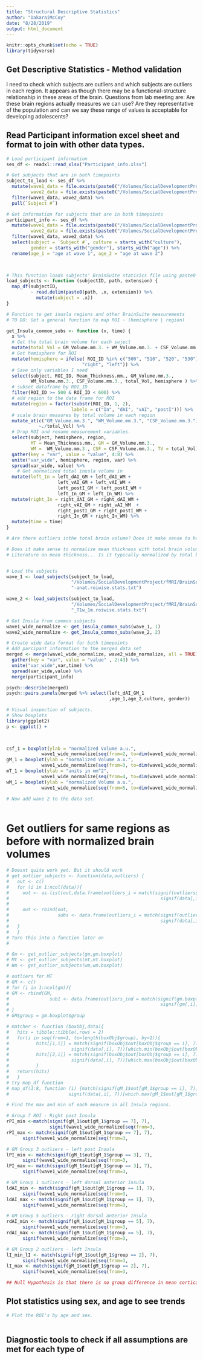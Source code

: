 ```yaml
---
title: "Structural Descriptive Statistics"
author: "DakaraiMcCoy"
date: "8/28/2019"
output: html_document
---
```


```r
knitr::opts_chunk$set(echo = TRUE)
library(tidyverse)
```

## Get Descriptive Statistics - Method validation
I need to check which subjects are outliers and which subjects are outliers in each region. It appears as though there may be a functional-structure relationship in these areas of the brain. Questions from lab meeting are: Are these brain regions actually measures we can use? Are they representative of the population and can we say these range of values is acceptable for developing adolescents? 

## Read Participant information excel sheet and format to join with other data types. 
```r

# Load participant information
ses_df <- readxl::read_xlsx("Participant_info.xlsx")

# Get subjects that are in both timepoints
subject_to_load <- ses_df %>% 
  mutate(wave1_data = file.exists(paste0("/Volumes/SocialDevelopmentProject/fMRI/BrainSuite/Stats/wave1/sub", `Subject #`, "-anat.roiwise.stats.txt")), 
         wave2_data = file.exists(paste0("/Volumes/SocialDevelopmentProject/fMRI/BrainSuite/Stats/wave2/", `Subject #`, "_T1w_1m.roiwise.stats.txt"))) %>% 
  filter(wave1_data, wave2_data) %>% 
  pull(`Subject #`) 

# Get information for subjects that are in both timepoints
participant_info <- ses_df %>% 
  mutate(wave1_data = file.exists(paste0("/Volumes/SocialDevelopmentProject/fMRI/BrainSuite/Stats/wave1/sub", `Subject #`, "-anat.roiwise.stats.txt")), 
         wave2_data = file.exists(paste0("/Volumes/SocialDevelopmentProject/fMRI/BrainSuite/Stats/wave2/", `Subject #`, "_T1w_1m.roiwise.stats.txt"))) %>% 
  filter(wave1_data, wave2_data) %>%
  select(subject = `Subject #`, culture = starts_with("culture"), 
         gender = starts_with("gender"), starts_with("age")) %>%
  rename(age_1 = "age at wave 1", age_2 = "age at wave 2")

  
```


```r
# This function loads subjects' BrainSuite statisics file using paste0 to create the fullpath for each subject. Function uses map_df to apply the read.delim function to each file, creating a long format of data. 
load_subjects <- function (subjectID, path, extension) {
  map_df(subjectID, 
         ~ read.delim(paste0(path, .x, extension)) %>% 
           mutate(subject = .x))
}

# Function to get inusla regions and other BrainSuite measurements
# TO DO: Get a general function to map ROI ~ (hemisphere | region)

get_Insula_common_subs <- function (x, time) {
  x %>%
  # Get the total brain volume for each suject
  mutate(total_Vol = GM_Volume.mm.3. + WM_Volume.mm.3. + CSF_Volume.mm.3.) %>%
  # Get hemisphere for ROI
  mutate(hemisphere = ifelse( ROI_ID %in% c("500", "510", "520", "530"), 
                            "right", "left")) %>%
  # Save only variables I need
  select(subject, ROI_ID, Mean_Thickness.mm., GM_Volume.mm.3., 
         WM_Volume.mm.3., CSF_Volume.mm.3., total_Vol, hemisphere ) %>% 
  # subset dataframe by ROI_ID
  filter(ROI_ID >= 500 & ROI_ID < 600) %>%
  # add region to the data frame for ROI
  mutate(region = factor(substr(ROI_ID, 1, 2),
                        labels = c("In", "dAI", "vAI", "postI"))) %>%
  # scale brain measures by total volume in each region
  mutate_at(c("GM_Volume.mm.3.", "WM_Volume.mm.3.", "CSF_Volume.mm.3."), 
            ~./total_Vol) %>%
  # Drop ROI and rename measurement variables. 
  select(subject, hemisphere, region, 
         MT = Mean_Thickness.mm., GM = GM_Volume.mm.3., 
         WM =  WM_Volume.mm.3., CSF = CSF_Volume.mm.3., TV = total_Vol) %>%
  gather(key = "var", value = "value", 4:8) %>% 
  unite("var_wide", hemisphere, region, var) %>% 
  spread(var_wide, value) %>%
    # Get normalized total inusla volume in
  mutate(left_In = left_dAI_GM + left_dAI_WM + 
                   left_vAI_GM + left_vAI_WM + 
                   left_postI_GM + left_postI_WM + 
                   left_In_GM + left_In_WM) %>%
  mutate(right_In = right_dAI_GM + right_dAI_WM +  
                   right_vAI_GM + right_vAI_WM  +
                   right_postI_GM + right_postI_WM + 
                   right_In_GM + right_In_WM) %>%
  mutate(time = time)
}

# Are there outliers inthe total brain volume? Does it make sense to have outliers? Are the outliers interpretable? If the two brains are outliers? Are they actually larger when comparing side by side when the aspect ration is 1:1, use BrainSuite viewing tool? Is the difference in size due to an artifact? 

# Does it make sense to normalize mean thickness with total brain volume.
# Literature on mean thickness... Is it typically normalized by total brain volume?


# Load the subjects
wave_1 <- load_subjects(subject_to_load,
                        "/Volumes/SocialDevelopmentProject/fMRI/BrainSuite/Stats/wave1/sub",
                        "-anat.roiwise.stats.txt")

wave_2 <- load_subjects(subject_to_load,
                        "/Volumes/SocialDevelopmentProject/fMRI/BrainSuite/Stats/wave2/",
                        "_T1w_1m.roiwise.stats.txt")

# Get Insula from common subjects
wave1_wide_normalize <- get_Insula_common_subs(wave_1, 1)
wave2_wide_normalize <- get_Insula_common_subs(wave_2, 2)

# Create wide data format for both timepoints
# Add parcipant information to the merged data set
merged <- merge(wave1_wide_normalize, wave2_wide_normalize, all = TRUE) %>% 
  gather(key = "var", value = "value" , 2:43) %>% 
  unite("var_wide",var,time) %>% 
  spread(var_wide,value) %>%
  merge(participant_info)

psych::describe(merged)
psych::pairs.panels(merged %>% select(left_dAI_GM_1
                                      ,age_1,age_2,culture, gender))

```

```r
# Visual inspection of subjects. 
# Show boxplots
library(ggplot2)
p <- ggplot() + 
  


csf_1 = boxplot(ylab = "normalized Volume a.u.", 
             wave1_wide_normalize[seq(from=2, to=dim(wave1_wide_normalize)[2], by=4)])
gM_1 = boxplot(ylab = "normalized Volume a.u.", 
             wave1_wide_normalize[seq(from=3, to=dim(wave1_wide_normalize)[2], by=4)])
mT_1 = boxplot(ylab = "units in mm^2", 
             wave1_wide_normalize[seq(from=4, to=dim(wave1_wide_normalize)[2], by=4)])
wM_1 = boxplot(ylab = "normalized Volume a.u.", 
             wave1_wide_normalize[seq(from=5, to=dim(wave1_wide_normalize)[2], by=4)])

# Now add wave 2 to the data set.
  

```

# Get outliers for same regions as before with normalized brain volumes
```r

# Doesnt quite work yet. But it should work
# get_outlier_subjects <- function(data,outliers) {
#   out <- c()
#   for (i in 1:ncol(data)){
#     out <- as.list(out,data.frame(outliers_i = match(signif(outliers$out[outliers$group == i], 7),
#                                                        signif(data[,i], 7))))
#     
#     out <- rbind(out,
#                  subs <- data.frame(outliers_i = match(signif(outliers$out[outliers$group == i], 7),
#                                                        signif(data[,i], 7))))
#   }
#   }
# Turn this into a function later on
# 

# Gm <- get_outlier_subjects(gm,gm.boxplot)
# Mt <- get_outlier_subjects(mt,mt.boxplot)
# Wm <- get_outlier_subjects(wm,wm.boxplot)

# outliers for MT
# GM <- c()
# for (i in 1:ncol(gm)){
# GM <- rbind(GM,
#               sub1 <- data.frame(outliers_ind = match(signif(gm.boxplot$out[gm.boxplot$group == i], 7),
#                                                        signif(gm[,i], 7))))
# }
# GM$group = gm.boxplot$group

# matcher <- function (boxObj,data){
#   hits = tibble::tibble(.rows = 2)
#   for(i in seq(from=1, to=length(boxObj$group), by=1)){
#          hits[[1,i]] = match(signif(boxObj$out[boxObj$group == i], 7),
#                       signif(data[,i], 7))[which.min(boxObj$out[boxObj$group == i])]
#          hits[[2,i]] = match(signif(boxObj$out[boxObj$group == i], 7),
#                       signif(data[,i], 7))[which.max(boxObj$out[boxObj$group == i])]
#          }
#   return(hits)
#   }
# try map_df function
# map_df(1:8, function (i) {match(signif(gM_1$out[gM_1$group == i], 7),
#                      signif(data[,i], 7))[which.max(gM_1$out[gM_1$group == i])]})

# Find the max and min of each measure in all Insula regions.

# Group 7 ROI - Right post Insula 
rPI_min <-match(signif(gM_1$out[gM_1$group == 7], 7),
                signif(wave1_wide_normalize[seq(from=3,                                    to=dim(wave1_wide_normalize)[2],by=4)][,7],7))[which.min(gM_1$out[gM_1$group ==7])]
rPI_max <- match(signif(gM_1$out[gM_1$group == 7], 7),
      signif(wave1_wide_normalize[seq(from=3,                                    to=dim(wave1_wide_normalize)[2],by=4)][,7], 7))[which.max(gM_1$out[gM_1$group ==7])]

# GM Group 3 outliers - left post Insula
lPI_min <- match(signif(gM_1$out[gM_1$group == 3], 7),
      signif(wave1_wide_normalize[seq(from=3,                                    to=dim(wave1_wide_normalize)[2],by=4)][,3], 7))[which.min(gM_1$out[gM_1$group ==3])]
lPI_max <- match(signif(gM_1$out[gM_1$group == 3], 7),
      signif(wave1_wide_normalize[seq(from=3,                                    to=dim(wave1_wide_normalize)[2],by=4)][,3], 7))[which.max(gM_1$out[gM_1$group ==3])]

# GM Group 1 outliers - left dorsal anterior Insula
ldAI_min <- match(signif(gM_1$out[gM_1$group == 1], 7),
      signif(wave1_wide_normalize[seq(from=3,                                    to=dim(wave1_wide_normalize)[2],by=4)][,1], 7))[which.min(gM_1$out[gM_1$group ==1])]
ldAI_max <- match(signif(gM_1$out[gM_1$group == 1], 7),
      signif(wave1_wide_normalize[seq(from=3,                                    to=dim(wave1_wide_normalize)[2],by=4)][,1], 7))[which.max(gM_1$out[gM_1$group ==1])]

# GM Group 5 outliers - right dorsal anterior Insula
rdAI_min <- match(signif(gM_1$out[gM_1$group == 5], 7),
      signif(wave1_wide_normalize[seq(from=3,                                    to=dim(wave1_wide_normalize)[2],by=4)][,5], 7))[which.min(gM_1$out[gM_1$group ==5])]
rdAI_max <- match(signif(gM_1$out[gM_1$group == 5], 7),
      signif(wave1_wide_normalize[seq(from=3,                                    to=dim(wave1_wide_normalize)[2],by=4)][,5], 7))[which.max(gM_1$out[gM_1$group ==5])]

# GM Group 2 outliers - left Insula
lI_min_lI <- match(signif(gM_1$out[gM_1$group == 2], 7),
      signif(wave1_wide_normalize[seq(from=3,                                    to=dim(wave1_wide_normalize)[2],by=4)][,2], 7))[which.min(gM_1$out[gM_1$group == 2])]
lI_max <- match(signif(gM_1$out[gM_1$group == 2], 7),
      signif(wave1_wide_normalize[seq(from=3,                                    to=dim(wave1_wide_normalize)[2],by=4)][,2], 7))[which.max(gM_1$out[gM_1$group == 2])]


```

```r
## Null Hypothesis is that there is no group difference in mean cortical thickness. alternative Hypothesis is that there is a group difference in mean cortical thickness. 

```

## Plot statistics using sex, and age to see trends
```r
# Plot the ROI's by age and sex. 
  

```

## Diagnostic tools to check if all assumptions are met for each type of  

